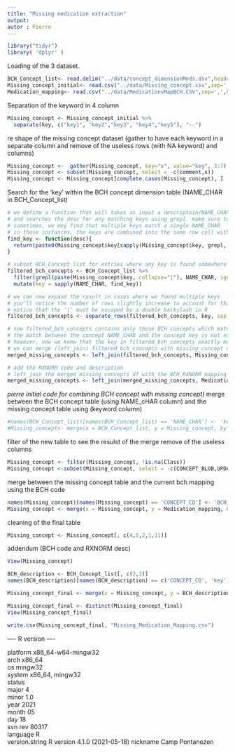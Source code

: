 ```yaml
---
title: "Missing medication extraction"
output: 
autor : Pierre
---
```


```r
library("tidyr")
library( 'dplyr' )

```

Loading of the 3 dataset. 



```r
BCH_Concept_list<- read.delim("../data/concept_dimensionMeds.dsv",header=TRUE)
Missing_concept_initial<- read.csv("../data/Missing_concept.csv",sep=';',header=TRUE)
Medication_mapping<- read.csv("../data/MedicationsMapBCH.CSV",sep=',',header=TRUE)

```

Separation of the keyword in 4 column

```r
Missing_concept <- Missing_concept_initial %>%
  separate(key, c("key1", "key2","key3", "key4","key5"), "--")


```


re shape of the missing concept dataset (gather to have each keyword in a separate column and remove of the useless rows (with NA keyword) and columns)

```r
Missing_concept <-  gather(Missing_concept, key="x", value="key", 3:7)
Missing_concept <- subset(Missing_concept, select = -c(comment,x))
Missing_concept <- Missing_concept[complete.cases(Missing_concept), ]


```

Search for the 'key' within the BCH concept dimension table (NAME_CHAR in BCH_Concept_list)
```r

# we define a function that will takes as input a descriptoin/NAME_CHAR (desc) 
# and searches the desc for any matching keys using grepl. make sure to use ignore.case = TRUE to account for differences in capitalization
# sometimes, we mey find that multiple keys match a single NAME_CHAR
# in these instances, the keys are combined into the same row cell with a | separator
find_key <- function(desc){
  return(paste0(Missing_concept$key[sapply(Missing_concept$key, grepl, desc, ignore.case = TRUE)], collapse = '|'))
}

# subset BCH_Concept_list for entries where any key is found somewhere within the NAME_CHAR (use grep)
filtered_bch_concepts <- BCH_Concept_list %>%
  filter(grepl(paste(Missing_concept$key, collapse="|"), NAME_CHAR, ignore.case = TRUE)) %>%
  mutate(key = sapply(NAME_CHAR, find_key))

# we can now expand the result in cases where we found multiple keys
# you'll notice the number of rows slightly increase to account for this
# notice that the '|' must be escaped by a double backslash in R
filtered_bch_concepts <- separate_rows(filtered_bch_concepts, key, sep = '\\|')

# now filtered_bch_concepts contains only those BCH concepts which match some key within our list of missing concepts
# the match between the concept NAME_CHAR and the concept key is not exact, so we use grep instead of merge
# however, now we know that the key in filtered_bch_concepts exactly matches the key column in the original missing_concept table
# we can merge (left_join) filtered_bch_concepts with missing_concept on key, to include the eCRF and summary metadata associated with each concept
merged_missing_concepts <- left_join(filtered_bch_concepts, Missing_concept, by = 'key')

# add the RXNORM code and description
# left_join the merged_missing_concepts df with the BCH RXNORM mapping by BCH concept cd
merged_missing_concepts <- left_join(merged_missing_concepts, Medication_mapping, by = c("CONCEPT_CD" = "BCH_CONCEPT_CD"))
```

*pierre initial code for combining BCH concept with missing concept)*
merge between the BCH concept table (using NAME_cHAR column) and the missing concept table using (keyword column)
```r
#names(BCH_Concept_list)[names(BCH_Concept_list) == 'NAME_CHAR'] <- 'key'
#Missing_concept<- merge(x = BCH_Concept_list, y = Missing_concept, by = "key", all.x = TRUE)
```


filter of the new table to see the resulst of the merge
remove of the useless columns

```r
Missing_concept <- filter(Missing_concept, !is.na(Class))
Missing_concept <-subset(Missing_concept, select = -c(CONCEPT_BLOB,UPDATE_DATE, DOWNLOAD_DATE, IMPORT_DATE, SOURCESYSTEM_CD, UPLOAD_ID))
```

merge between the missing concept table and the current bch mapping using the BCH code

```r
names(Missing_concept)[names(Missing_concept) == 'CONCEPT_CD'] <- 'BCH_CONCEPT_CD'
Missing_concept <- merge(x = Missing_concept, y = Medication_mapping, by = "BCH_CONCEPT_CD", all.x = TRUE)

```
cleaning of the final table

```r
Missing_concept <- Missing_concept[, c(4,5,2,1,11)]
```
addendum (BCH code and RXNORM desc)

```r
View(Missing_concept)

BCH_description <- BCH_Concept_list[, c(2,3)]
names(BCH_description)[names(BCH_description) == c('CONCEPT_CD', 'key')] <- c('BCH_CONCEPT_CD', 'NAME_CHAR')

Missing_concept_final <- merge(x = Missing_concept, y = BCH_description, by = "BCH_CONCEPT_CD", all.x = TRUE)

Missing_concept_final <- distinct(Missing_concept_final)
View(Missing_concept_final)


```


```r
write.csv(Missing_concept_final, "Missing_Medication_Mapping.csv")

```


---- R version ----

platform       x86_64-w64-mingw32          
arch           x86_64                      
os             mingw32                     
system         x86_64, mingw32             
status                                     
major          4                           
minor          1.0                         
year           2021                        
month          05                          
day            18                          
svn rev        80317                       
language       R                           
version.string R version 4.1.0 (2021-05-18)
nickname       Camp Pontanezen
